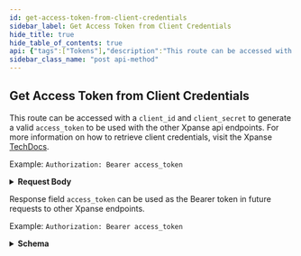 ```yaml
---
id: get-access-token-from-client-credentials
sidebar_label: Get Access Token from Client Credentials
hide_title: true
hide_table_of_contents: true
api: {"tags":["Tokens"],"description":"This route can be accessed with a `client_id` and `client_secret` to generate a valid `access_token` to be used with the other Xpanse api endpoints. For more information on how to retrieve client credentials, visit the Xpanse [TechDocs](https://docs.paloaltonetworks.com/cortex/cortex-xpanse/cortex-xpanse-user-guide/apis-and-integrations-main/expander-apis-and-integrations/expander-apis.html#expander-apis).  \n\nExample: `Authorization: Bearer access_token`","operationId":"getAccessToken","requestBody":{"description":"scope should be `scope-xpanse`, grant_type should be `client_credentials`","content":{"application/json":{"schema":{"type":"object","properties":{"client_id":{"type":"string"},"client_secret":{"type":"string"},"scope":{"type":"string","example":"scope-xpanse"},"grant_type":{"type":"string","example":"client_credentials"}}}}}},"responses":{"200":{"description":"Response field `access_token` can be used as the Bearer token in future requests to other Xpanse endpoints.\n\nExample: `Authorization: Bearer access_token`","content":{"application/json":{"schema":{"type":"object","properties":{"access_token":{"type":"string"},"token_type":{"type":"string"},"expires_in":{"type":"integer","example":3599}}}}}}},"security":[{"ClientCredentials":[]}],"servers":[{"url":"https://api.paloaltonetworks.com"}],"method":"post","path":"/api/oauth2/RequestToken","securitySchemes":{"ClientCredentials":{"type":"oauth2","description":"For more information on how to retrieve client credentials, visit the Xpanse [TechDocs](https://docs.paloaltonetworks.com/cortex/cortex-xpanse/cortex-xpanse-user-guide/apis-and-integrations-main/expander-apis-and-integrations/expander-apis.html#expander-apis). This is the preferred method for retrieving a JWT for Xpanse APIs. There will be significant customer communications and a lengthy migration period before refresh token support is removed in favor of the client credentials flow.\n\nExchange a `client_id` and `client_secret` for an `access_token` (JWT) that can be passed to all Xpanse APIs. See [Get Access Token from Client Credentials](#operation/getAccessToken) for more info.","flows":{"clientCredentials":{"tokenUrl":"/api/oauth2/RequestToken","scopes":{"scope-xpanse":"access Xpanse APIs"}}}},"RefreshToken-Deprecated":{"type":"apiKey","description":"Xpanse APIs continue to support this JWT retrieval method alongside the preferred client credentials flow. There will be significant customer communications and a lengthy migration period before refresh token support is removed in favor of the client credentials flow.\n\nProvide a valid Xpanse-provided refresh token to access `/api/v1/idToken/`. This route will generate a JWT token that can be used with the other api endpoints.\n\nExample: `Authorization: Bearer <refreshToken>`","name":"Authorization","in":"header"},"Bearer":{"type":"http","description":"To access Xpanse APIs, a valid access token (JWT) must be included in every request\nin the `Authorization` header, which is retrieved by going through the client credentials flow (preferred method of JWT retrieval).\n\nThe value for this header should be `Bearer <access_token>`, where the token is the base64-encoded JSON Web Token returned as the `access_token` field in the client credentials flow.","name":"Authorization","in":"header","scheme":"bearer","bearerFormat":"JWT"}},"jsonRequestBodyExample":{"client_id":"string","client_secret":"string","scope":"scope-xpanse","grant_type":"client_credentials"},"info":{"title":"Issues","description":"An API for interacting with Issues.","termsOfService":"https://www.paloaltonetworks.com/content/dam/pan/en_US/assets/pdf/legal/palo-alto-networks-end-user-license-agreement-eula.pdf","contact":{"name":"API Support","url":"https://docs.paloaltonetworks.com/cortex/cortex-xpanse/cortex-xpanse-user-guide/apis-and-integrations-main/expander-apis-and-integrations/expander-apis.html#expander-apis","email":"expanse-support@paloaltonetworks.com"},"version":"2.0.0"},"postman":{"name":"Get Access Token from Client Credentials","description":{"content":"This route can be accessed with a `client_id` and `client_secret` to generate a valid `access_token` to be used with the other Xpanse api endpoints. For more information on how to retrieve client credentials, visit the Xpanse [TechDocs](https://docs.paloaltonetworks.com/cortex/cortex-xpanse/cortex-xpanse-user-guide/apis-and-integrations-main/expander-apis-and-integrations/expander-apis.html#expander-apis).  \n\nExample: `Authorization: Bearer access_token`","type":"text/plain"},"url":{"path":["api","oauth2","RequestToken"],"host":["{{baseUrl}}"],"query":[],"variable":[]},"header":[{"key":"Content-Type","value":"application/json"},{"key":"Accept","value":"application/json"}],"method":"POST","body":{"mode":"raw","raw":"\"\"","options":{"raw":{"language":"json"}}},"auth":{"type":"oauth2","oauth2":[]}}}
sidebar_class_name: "post api-method"
---
```



## Get Access Token from Client Credentials



This route can be accessed with a `client_id` and `client_secret` to generate a valid `access_token` to be used with the other Xpanse api endpoints. For more information on how to retrieve client credentials, visit the Xpanse [TechDocs](https://docs.paloaltonetworks.com/cortex/cortex-xpanse/cortex-xpanse-user-guide/apis-and-integrations-main/expander-apis-and-integrations/expander-apis.html#expander-apis).  

Example: `Authorization: Bearer access_token`

<details style={{}}><summary style={{"textAlign":"left"}}><strong>Request Body</strong></summary><div style={{"textAlign":"left","marginLeft":"1rem"}}><div style={{"marginTop":"1rem","marginBottom":"1rem"}}>

scope should be `scope-xpanse`, grant_type should be `client_credentials`

</div></div><ul style={{"marginLeft":"1rem"}}><SchemaItem collapsible={false} name={"client_id"} required={false} schemaDescription={undefined} schemaName={"string"} qualifierMessage={undefined}></SchemaItem><SchemaItem collapsible={false} name={"client_secret"} required={false} schemaDescription={undefined} schemaName={"string"} qualifierMessage={undefined}></SchemaItem><SchemaItem collapsible={false} name={"scope"} required={false} schemaDescription={undefined} schemaName={"string"} qualifierMessage={undefined}></SchemaItem><SchemaItem collapsible={false} name={"grant_type"} required={false} schemaDescription={undefined} schemaName={"string"} qualifierMessage={undefined}></SchemaItem></ul></details><div><ApiTabs><TabItem label={"200"} value={"200"}><div>

Response field `access_token` can be used as the Bearer token in future requests to other Xpanse endpoints.

Example: `Authorization: Bearer access_token`

</div><div><details style={{}}><summary style={{"textAlign":"left"}}><strong>Schema</strong></summary><div style={{"textAlign":"left","marginLeft":"1rem"}}></div><ul style={{"marginLeft":"1rem"}}><SchemaItem collapsible={false} name={"access_token"} required={false} schemaDescription={undefined} schemaName={"string"} qualifierMessage={undefined}></SchemaItem><SchemaItem collapsible={false} name={"token_type"} required={false} schemaDescription={undefined} schemaName={"string"} qualifierMessage={undefined}></SchemaItem><SchemaItem collapsible={false} name={"expires_in"} required={false} schemaDescription={undefined} schemaName={"integer"} qualifierMessage={undefined}></SchemaItem></ul></details></div></TabItem></ApiTabs></div>
      